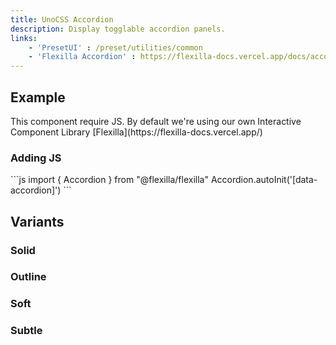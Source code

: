 ```yaml
---
title: UnoCSS Accordion
description: Display togglable accordion panels.
links:
    - 'PresetUI' : /preset/utilities/common
    - 'Flexilla Accordion' : https://flexilla-docs.vercel.app/docs/accordion
---
```


## Example

<ComponentPreview name="accordion/Default" />

<Callout type="note">
  This component require JS. By default we're using our own Interactive Component Library [Flexilla](https://flexilla-docs.vercel.app/)
</Callout>


### Adding JS

<BlockCode>
```js
import { Accordion } from "@flexilla/flexilla"
Accordion.autoInit('[data-accordion]')
```
</BlockCode>

## Variants

### Solid

<ComponentPreview name="accordion/Solid" />


### Outline

<ComponentPreview name="accordion/Outline" />

### Soft

<ComponentPreview name="accordion/Soft" />


### Subtle

<ComponentPreview name="accordion/Subtle" />
